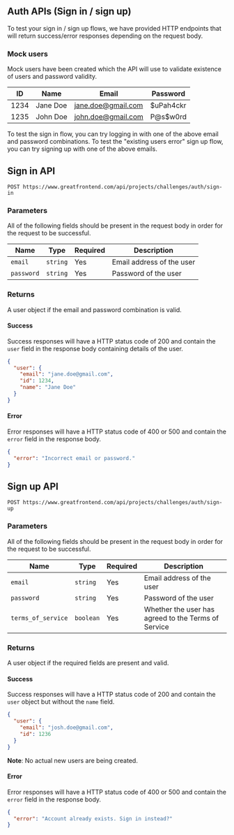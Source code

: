 ## Auth APIs (Sign in / sign up)

To test your sign in / sign up flows, we have provided HTTP endpoints that will return success/error responses depending on the request body.

### Mock users

Mock users have been created which the API will use to validate existence of users and password validity.

| ID   | Name     | Email              | Password  |
| ---- | -------- | ------------------ | --------- |
| 1234 | Jane Doe | jane.doe@gmail.com | $uPah4ckr |
| 1235 | John Doe | john.doe@gmail.com | P@s$w0rd  |

To test the sign in flow, you can try logging in with one of the above email and password combinations. To test the "existing users error" sign up flow, you can try signing up with one of the above emails.

## Sign in API

```
POST https://www.greatfrontend.com/api/projects/challenges/auth/sign-in
```

### Parameters

All of the following fields should be present in the request body in order for the request to be successful.

| Name       | Type     | Required | Description               |
| ---------- | -------- | -------- | ------------------------- |
| `email`    | `string` | Yes      | Email address of the user |
| `password` | `string` | Yes      | Password of the user      |

### Returns

A user object if the email and password combination is valid.

#### Success

Success responses will have a HTTP status code of 200 and contain the `user` field in the response body containing details of the user.

```json
{
  "user": {
    "email": "jane.doe@gmail.com",
    "id": 1234,
    "name": "Jane Doe"
  }
}
```

#### Error

Error responses will have a HTTP status code of 400 or 500 and contain the `error` field in the response body.

```json
{
  "error": "Incorrect email or password."
}
```

## Sign up API

```
POST https://www.greatfrontend.com/api/projects/challenges/auth/sign-up
```

### Parameters

All of the following fields should be present in the request body in order for the request to be successful.

| Name | Type | Required | Description |
| --- | --- | --- | --- |
| `email` | `string` | Yes | Email address of the user |
| `password` | `string` | Yes | Password of the user |
| `terms_of_service` | `boolean` | Yes | Whether the user has agreed to the Terms of Service |

### Returns

A user object if the required fields are present and valid.

#### Success

Success responses will have a HTTP status code of 200 and contain the `user` object but without the `name` field.

```json
{
  "user": {
    "email": "josh.doe@gmail.com",
    "id": 1236
  }
}
```

**Note**: No actual new users are being created.

#### Error

Error responses will have a HTTP status code of 400 or 500 and contain the `error` field in the response body.

```json
{
  "error": "Account already exists. Sign in instead?"
}
```
